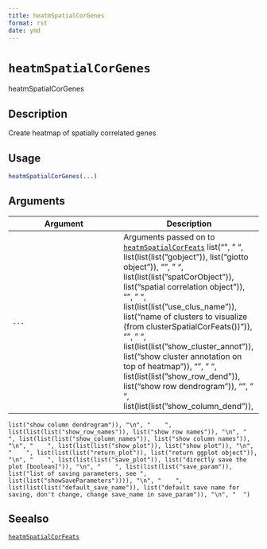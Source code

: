 ```yaml
--- 
title: heatmSpatialCorGenes 
format: rst 
date: ymd 
--- 
```

# `heatmSpatialCorGenes`

heatmSpatialCorGenes


## Description

Create heatmap of spatially correlated genes


## Usage

```r
heatmSpatialCorGenes(...)
```


## Arguments

Argument      |Description
------------- |----------------
`...`     |      Arguments passed on to [`heatmSpatialCorFeats`](#heatmspatialcorfeats)   list("\n", "    ", list(list(list("gobject")), list("giotto object")), "\n", "    ", list(list(list("spatCorObject")), list("spatial correlation object")), "\n", "    ", list(list(list("use_clus_name")), list("name of clusters to visualize (from clusterSpatialCorFeats())")), "\n", "    ", list(list(list("show_cluster_annot")), list("show cluster annotation on top of heatmap")), "\n", "    ", list(list(list("show_row_dend")), list("show row dendrogram")), "\n", "    ", list(list(list("show_column_dend")), 
    list("show column dendrogram")), "\n", "    ", list(list(list("show_row_names")), list("show row names")), "\n", "    ", list(list(list("show_column_names")), list("show column names")), "\n", "    ", list(list(list("show_plot")), list("show plot")), "\n", "    ", list(list(list("return_plot")), list("return ggplot object")), "\n", "    ", list(list(list("save_plot")), list("directly save the plot [boolean]")), "\n", "    ", list(list(list("save_param")), list("list of saving parameters, see ", 
    list(list("showSaveParameters")))), "\n", "    ", list(list(list("default_save_name")), list("default save name for saving, don't change, change save_name in save_param")), "\n", "  ")


## Seealso

[`heatmSpatialCorFeats`](#heatmspatialcorfeats)


